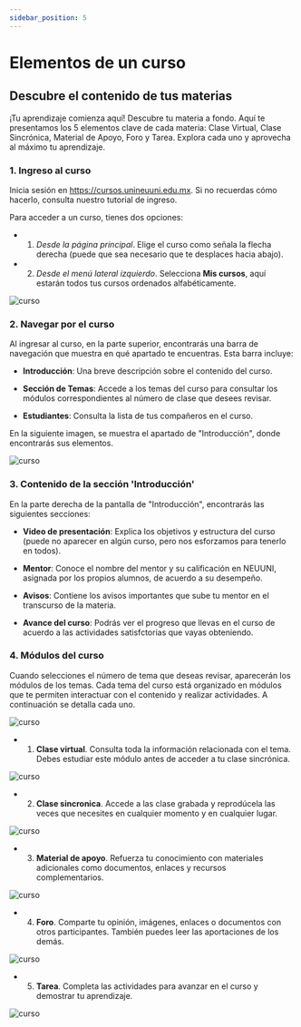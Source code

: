 ```yaml
---
sidebar_position: 5
---
```



# Elementos de un curso

## Descubre el contenido de tus materias

¡Tu aprendizaje comienza aquí! Descubre tu materia a fondo.
Aquí te presentamos los 5 elementos clave de cada materia: Clase Virtual, Clase Sincrónica, Material de Apoyo, 
Foro y Tarea. Explora cada uno y aprovecha al máximo tu aprendizaje.

### 1. Ingreso al curso

Inicia sesión en https://cursos.unineuuni.edu.mx. Si no recuerdas cómo hacerlo, consulta nuestro <CustomLink href="./ingreso-plataforma"> tutorial de ingreso</CustomLink>.

Para acceder a un curso, tienes dos opciones:

- 1. *Desde la página principal*. Elige el curso como señala la flecha derecha (puede que sea necesario que te 
desplaces hacia abajo).
- 2. *Desde el menú lateral izquierdo*. Selecciona **Mis cursos**, aquí estarán todos tus cursos ordenados 
alfabéticamente.

![curso](./img/apcurs1.jpg)

### 2. Navegar por el curso

Al ingresar al curso, en la parte superior, encontrarás una barra de navegación que muestra en qué apartado te 
encuentras. Esta barra incluye:

- **Introducción**: Una breve descripción sobre el contenido del curso.

- **Sección de Temas**: Accede a los temas del curso para consultar los módulos correspondientes al número de clase que 
desees revisar.

- **Estudiantes**: Consulta la lista de tus compañeros en el curso.

En la siguiente imagen, se muestra el apartado de "Introducción", donde encontrarás sus
elementos.

![curso](./img/apcurs2.jpg)

### 3. Contenido de la sección 'Introducción'

En la parte derecha de la pantalla de "Introducción", encontrarás las siguientes secciones:

- **Video de presentación**: Explica los objetivos y estructura del curso (puede no aparecer 
en algún curso, pero nos esforzamos para tenerlo en todos).

- **Mentor**: Conoce el nombre del mentor y su calificación en NEUUNI, asignada por los propios
alumnos, de acuerdo a su desempeño.

- **Avisos**: Contiene los avisos importantes que sube tu mentor en el transcurso de la materia.

- **Avance del curso**: Podrás ver el progreso que llevas en el curso de acuerdo a las actividades
    satisfctorias que vayas obteniendo.

### 4. Módulos del curso

Cuando selecciones el número de tema que deseas revisar, aparecerán los módulos de los temas.
Cada tema del curso está organizado en módulos que te permiten interactuar con el contenido 
y realizar actividades. A continuación se detalla cada uno.

![curso](./img/apcurs3.jpg)

- 1. **Clase virtual**.
        Consulta toda la información relacionada con el tema. Debes estudiar este módulo
        antes de acceder a tu clase sincrónica.

![curso](./img/apcurs4.jpg)

- 2. **Clase sincronica**.
        Accede a las clase grabada y reprodúcela las veces que necesites en cualquier momento
        y en cualquier lugar.

![curso](./img/apcurs5.jpg)

- 3. **Material de apoyo**.
        Refuerza tu conocimiento con materiales adicionales como documentos, enlaces y recursos 
        complementarios.

![curso](./img/apcurs6.jpg)

- 4. **Foro**.
       Comparte tu opinión, imágenes, enlaces o documentos con otros participantes. También 
       puedes leer las aportaciones de los demás.

![curso](./img/apcurs7.jpg)

- 5. **Tarea**.
       Completa las actividades para avanzar en el curso y demostrar tu aprendizaje.

![curso](./img/apcurs9.jpg)